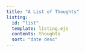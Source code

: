 ```yaml
---
title: "A List of Thoughts"
listing:
  id: "list"
  template: listing.ejs
  contents: thoughts
  sort: "date desc"
---
```

<center>
:::{#list}
:::
</center>
